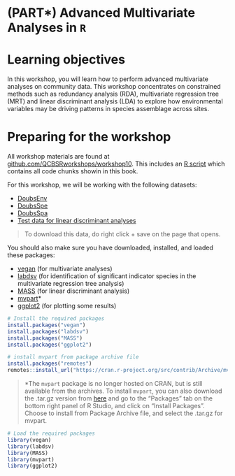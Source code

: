 # (PART\*) Advanced Multivariate Analyses in `R` {-}

# Learning objectives

In this workshop, you will learn how to perform advanced
multivariate analyses on community data. This workshop concentrates on
constrained methods such as redundancy analysis (RDA), multivariate
regression tree (MRT) and linear discriminant analysis (LDA) to explore
how environmental variables may be driving patterns in species
assemblage across sites.

# Preparing for the workshop

All workshop materials are found at [github.com/QCBSRworkshops/workshop10](https://github.com/QCBSRworkshops/workshop10). This includes an [R script](https://qcbsrworkshops.github.io/workshop10/book-en/workshop10-script-en.R) which contains all code chunks showin in this book.

For this workshop, we will be working with the following datasets:

* [DoubsEnv](https://raw.githubusercontent.com/QCBSRworkshops/workshop10/main/pres-en/data/doubsenv.csv)  
* [DoubsSpe](https://raw.githubusercontent.com/QCBSRworkshops/workshop10/main/pres-en/data/doubsspe.csv)  
* [DoubsSpa](https://raw.githubusercontent.com/QCBSRworkshops/workshop10/main/pres-en/data/doubsspa.csv)  
* [Test data for linear discriminant analyses](https://raw.githubusercontent.com/QCBSRworkshops/workshop10/main/pres-en/data/classifyme.csv)  
  
> To download this data, do right click + save on the page that opens.

You should also make sure you have downloaded, installed, and loaded these packages:
 
* [vegan](https://cran.r-project.org/package=vegan) (for multivariate
      analyses)
* [labdsv](https://cran.r-project.org/package=labdsv) (for identification of significant indicator species in the
     multivariate regression tree analysis)
* [MASS](https://cran.r-project.org/package=MASS) (for linear discriminant
   analysis)
* [mvpart](https://cran.r-project.org/src/contrib/Archive/mvpart/mvpart_1.6-2.tar.gz)*
* [ggplot2](https://cran.r-project.org/package=ggplot2) (for plotting some results)


```r
# Install the required packages
install.packages("vegan")
install.packages("labdsv")
install.packages("MASS")
install.packages("ggplot2")

# install mvpart from package archive file
install.packages("remotes")
remotes::install_url("https://cran.r-project.org/src/contrib/Archive/mvpart/mvpart_1.6-2.tar.gz")
```

> *The `mvpart` package is no longer hosted on CRAN, but is still available from the archives. To install `mvpart`, you can also download the .tar.gz version from [here](https://cran.r-project.org/src/contrib/Archive/mvpart/mvpart_1.6-2.tar.gz) and go to the "Packages" tab on the bottom right panel of R Studio, and click on "Install Packages". Choose to install from Package Archive file, and select the .tar.gz for mvpart.


```r
# Load the required packages
library(vegan)
library(labdsv)
library(MASS)
library(mvpart)
library(ggplot2)
```